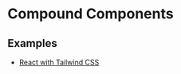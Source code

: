 # Compound Components

## Examples

- [React with Tailwind CSS](../examples/react/tailwind-css#compound-components)
